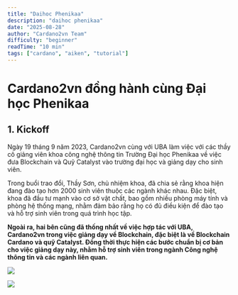 ```yaml
---
title: "Daihoc Phenikaa"
description: "daihoc phenikaa"
date: "2025-08-28"
author: "Cardano2vn Team"
difficulty: "beginner"
readTime: "10 min"
tags: ["cardano", "aiken", "tutorial"]
---
```


# Cardano2vn đồng hành cùng Đại học Phenikaa

## 1. Kickoff

Ngày 19 tháng 9 năm 2023, Cardano2vn cùng với UBA làm việc với các thầy cô giảng viên khoa công nghệ thông tin Trường Đại học Phenikaa về việc đưa Blockchain và Quỹ Catalyst vào trường đại học và giảng dạy cho sinh viên.

Trong buổi trao đổi, Thầy Sơn, chủ nhiệm khoa, đã chia sẻ rằng khoa hiện đang đào tạo hơn 2000 sinh viên thuộc các ngành khác nhau. Đặc biệt, khoa đã đầu tư mạnh vào cơ sở vật chất, bao gồm nhiều phòng máy tính và phòng hệ thống mạng, nhằm đảm bảo rằng họ có đủ điều kiện để đào tạo và hỗ trợ sinh viên trong quá trình học tập.

**Ngoài ra, hai bên cũng đã thống nhất về việc hợp tác với UBA, Cardano2vn trong việc giảng dạy về Blockchain, đặc biệt là về Blockchain Cardano và quỹ Catalyst. Đồng thời thực hiện các bước chuẩn bị cơ bản cho việc giảng dạy này, nhằm hỗ trợ sinh viên trong ngành Công nghệ thông tin và các ngành liên quan.**

![](./img/photo1695112231.jpeg)

![](./img/photo1695112232.jpeg)





